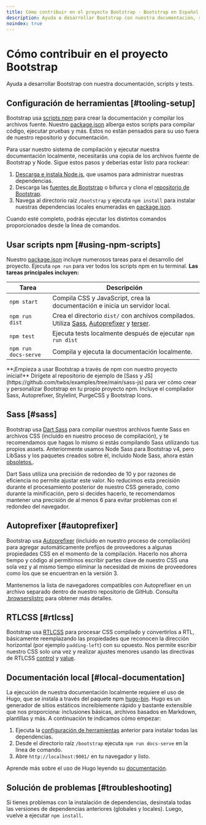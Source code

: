 ```yaml
---
title: Cómo contribuir en el proyecto Bootstrap · Bootstrap en Español v5.3
description: Ayuda a desarrollar Bootstrap con nuestra documentación, scripts y tests.
noindex: true
---
```


# Cómo contribuir en el proyecto Bootstrap

Ayuda a desarrollar Bootstrap con nuestra documentación, scripts y tests.

<MainBanner />

## Configuración de herramientas [#tooling-setup]

Bootstrap usa [scripts npm](https://docs.npmjs.com/misc/scripts) para crear la documentación y compilar los archivos fuente. Nuestro [package.json](https://github.com/twbs/bootstrap/blob/v5.3.2/package.json) alberga estos scripts para compilar código, ejecutar pruebas y más. Estos no están pensados para su uso fuera de nuestro repositorio y documentación.

Para usar nuestro sistema de compilación y ejecutar nuestra documentación localmente, necesitarás una copia de los archivos fuente de Bootstrap y Node. Sigue estos pasos y deberías estar listo para rockear:

1.  [Descarga e instala Node.js](https://nodejs.org/en/download), que usamos para administrar nuestras dependencias.
2.  Descarga las [fuentes de Bootstrap](https://github.com/twbs/bootstrap/archive/v5.3.2.zip) o bifurca y clona el [repositorio de Bootstrap](https://github.com/twbs/bootstrap).
3.  Navega al directorio raíz `/bootstrap` y ejecuta `npm install` para instalar nuestras dependencias locales enumeradas en [package.json](https://github.com/twbs/bootstrap/blob/v5.3.2/package.json).

Cuando esté completo, podrás ejecutar los distintos comandos proporcionados desde la línea de comandos.

## Usar scripts npm [#using-npm-scripts]

Nuestro [package.json](https://github.com/twbs/bootstrap/blob/v5.3.2/package.json) incluye numerosos tareas para el desarrollo del proyecto. Ejecuta `npm run` para ver todos los scripts npm en tu terminal. **Las tareas principales incluyen:**

| Tarea | Descripción |
| --- | --- |
| `npm start` | Compila CSS y JavaScript, crea la documentación e inicia un servidor local. |
| `npm run dist` | Crea el directorio `dist/` con archivos compilados. Utiliza [Sass](https://sass-lang.com), [Autoprefixer](https://github.com/postcss/autoprefixer) y [terser](https://github.com/terser/terser). |
| `npm test` | Ejecuta tests localmente después de ejecutar `npm run dist` |
| `npm run docs-serve` | Compila y ejecuta la documentación localmente. |

<Callout type="info" emoji="">
**¡Empieza a usar Bootstrap a través de npm con nuestro proyecto inicial!** Dirígete al repositorio de ejemplo de [Sass y JS](https://github.com/twbs/examples/tree/main/sass-js) para ver cómo crear y personalizar Bootstrap en tu propio proyecto npm. Incluye el compilador Sass, Autoprefixer, Stylelint, PurgeCSS y Bootstrap Icons.
</Callout>

## Sass [#sass]

Bootstrap usa [Dart Sass](https://sass-lang.com/dart-sass) para compilar nuestros archivos fuente Sass en archivos CSS (incluido en nuestro proceso de compilación), y te recomendamos que hagas lo mismo si estás compilando Sass utilizando tus propios assets. Anteriormente usamos Node Sass para Bootstrap v4, pero LibSass y los paquetes creados sobre él, incluido Node Sass, ahora están [obsoletos.](https://sass-lang.com/blog/libsass-is-deprecated).

Dart Sass utiliza una precisión de redondeo de 10 y por razones de eficiencia no permite ajustar este valor. No reducimos esta precisión durante el procesamiento posterior de nuestro CSS generado, como durante la minificación, pero si decides hacerlo, te recomendamos mantener una precisión de al menos 6 para evitar problemas con el redondeo del navegador.

## Autoprefixer [#autoprefixer]

Bootstrap usa [Autoprefixer](https://github.com/postcss/autoprefixer) (incluido en nuestro proceso de compilación) para agregar automáticamente prefijos de proveedores a algunas propiedades CSS en el momento de la compilación. Hacerlo nos ahorra tiempo y código al permitirnos escribir partes clave de nuestro CSS una sola vez y al mismo tiempo eliminar la necesidad de mixins de proveedores como los que se encuentran en la versión 3.

Mantenemos la lista de navegadores compatibles con Autoprefixer en un archivo separado dentro de nuestro repositorio de GitHub. Consulta [.browserslistrc](https://github.com/twbs/bootstrap/blob/v5.3.2/.browserslistrc) para obtener más detalles.

## RTLCSS [#rtlcss]

Bootstrap usa [RTLCSS](https://rtlcss.com) para procesar CSS compilado y convertirlos a RTL, básicamente reemplazando las propiedades que reconocen la dirección horizontal (por ejemplo `padding-left`) con su opuesto. Nos permite escribir nuestro CSS solo una vez y realizar ajustes menores usando las directivas de RTLCSS [control](https://rtlcss.com/learn/usage-guide/control-directives) y [value](https://rtlcss.com/learn/usage-guide/value-directives).

<ContentSuggestion />

## Documentación local [#local-documentation]

La ejecución de nuestra documentación localmente requiere el uso de Hugo, que se instala a través del paquete npm [hugo-bin](https://www.npmjs.com/package/hugo-bin). Hugo es un generador de sitios estáticos increíblemente rápido y bastante extensible que nos proporciona: inclusiones básicas, archivos basados en Markdown, plantillas y más. A continuación te indicamos cómo empezar:

1.  Ejecuta la [configuración de herramientas](#tooling-setup) anterior para instalar todas las dependencias.
2.  Desde el directorio raíz `/bootstrap` ejecuta `npm run docs-serve` en la línea de comando.
3.  Abre `http://localhost:9001/` en tu navegador y listo.

Aprende más sobre el uso de Hugo leyendo su [documentación](https://gohugo.io/documentation).

## Solución de problemas [#troubleshooting]

Si tienes problemas con la instalación de dependencias, desinstala todas las versiones de dependencias anteriores (globales y locales). Luego, vuelve a ejecutar `npm install`.